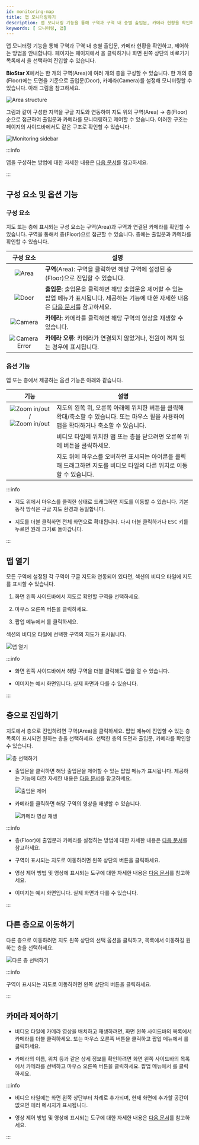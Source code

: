 ```yaml
---
id: monitoring-map
title: 맵 모니터링하기
description: 맵 모니터링 기능을 통해 구역과 구역 내 층별 출입문, 카메라 현황을 확인하고, 제어하는 방법을 안내합니다.
keywords: [ 모니터링, 맵]
---
```


맵 모니터링 기능을 통해 구역과 구역 내 층별 출입문, 카메라 현황을 확인하고, 제어하는 방법을 안내합니다. <Cmd sid='arena.title' /> 페이지는 <Cmd sid='common.header.launcher' /> 페이지에서 <Cmd sid='arena.title' />을 클릭하거나 화면 왼쪽 상단의 바로가기 목록에서 <Cmd sid='arena.title' />을 선택하여 진입할 수 있습니다.

**BioStar X**에서는 한 개의 구역(Area)에 여러 개의 층을 구성할 수 있습니다. 한 개의 층(Floor)에는 도면을 기준으로 출입문(Door), 카메라(Camera)를 설정해 모니터링할 수 있습니다. 아래 그림을 참고하세요.

![Area structure](/img/common/monitoring-map-area-tree.png)

그림과 같이 구성한 지역을 구글 지도와 연동하여 지도 위의 구역(Area) → 층(Floor) 순으로 접근하여 출입문과 카메라를 모니터링하고 제어할 수 있습니다. 이러한 구조는 <Cmd sid='arena.title' /> 페이지의 사이드바에서도 같은 구조로 확인할 수 있습니다. 

![Monitoring sidebar](/img/common/monitoring-map-area-tree-example.png)

:::info

맵을 구성하는 방법에 대한 자세한 내용은 [다음 문서](#)를 참고하세요.

:::

## 구성 요소 및 옵션 기능

### 구성 요소

지도 또는 층에 표시되는 구성 요소는 구역(Area)과 구역과 연결된 카메라를 확인할 수 있습니다. 구역을 통해서 층(Floor)으로 접근할 수 있습니다. 층에는 출입문과 카메라를 확인할 수 있습니다.

<div className='col2--20-80'>

| 구성 요소 | 설명 |
| :--: | -- |
| ![Area](/img/common/monitoring-map-area-icon.svg) | **구역**(Area): 구역을 클릭하면 해당 구역에 설정된 층(Floor)으로 진입할 수 있습니다. |
| ![Door](/img/common/monitoring-map-floor-door-icon.svg) | **출입문**: 출입문을 클릭하면 해당 출입문을 제어할 수 있는 팝업 메뉴가 표시됩니다. 제공하는 기능에 대한 자세한 내용은 [다음 문서](control-door)를 참고하세요. |
| ![Camera](/img/common/monitoring-map-camera-icon.svg) | **카메라**: 카메라를 클릭하면 해당 구역의 영상을 재생할 수 있습니다. |
| ![Camera Error](/img/common/monitoring-map-err-camera-icon.svg) | **카메라 오류**: 카메라가 연결되지 않았거나, 전원이 꺼져 있는 경우에 표시됩니다. |

</div>

### 옵션 기능

맵 또는 층에서 제공하는 옵션 기능은 아래와 같습니다.

<div className='col2--20-80'>

| 기능 | 설명 |
| :--: | -- |
| ![Zoom in/out](/img/common/monitoring-map-zoom-reduce-vertical.svg) / ![Zoom in/out](/img/common/monitoring-map-zoom-reduce-horizon.svg) | 지도의 왼쪽 위, 오른쪽 아래에 위치한 버튼을 클릭해 확대/축소할 수 있습니다. 또는 마우스 휠을 사용하여 맵을 확대하거나 축소할 수 있습니다.|
| <IcClose width='30' height='30'/> | 비디오 타일에 위치한 맵 또는 층을 닫으려면 오른쪽 위에 버튼을 클릭하세요. |
| <IcMove width='30' height='30'/> | 지도 위에 마우스를 오버하면 표시되는 아이콘을 클릭해 드래그하면 지도를 비디오 타일의 다른 위치로 이동할 수 있습니다. |

</div>

:::info

* 지도 위에서 마우스를 클릭한 상태로 드래그하면 지도를 이동할 수 있습니다. 기본 동작 방식은 구글 지도 환경과 동일합니다.

* 지도를 더블 클릭하면 전체 화면으로 확대됩니다. 다시 더블 클릭하거나 <Kbd>ESC</Kbd> 키를 누르면 원래 크기로 돌아갑니다.

:::

## 맵 열기

모든 구역에 설정된 각 구역이 구글 지도와 연동되어 있다면, <Cmd sid='arena.title' /> 섹션의 비디오 타일에 지도를 표시할 수 있습니다.

1. 화면 왼쪽 사이드바에서 지도로 확인할 구역을 선택하세요.

1. 마우스 오른쪽 버튼을 클릭하세요. 

1. 팝업 메뉴에서 <Cmd sid='arena.tree.contextMenu.openMap' />를 클릭하세요.

<Cmd sid='arena.title' /> 섹션의 비디오 타일에 선택한 구역의 지도가 표시됩니다.

<Image src='/img/monitoring-map-open-map.png' alt='맵 열기' />


:::info

* 화면 왼쪽 사이드바에서 해당 구역을 더블 클릭해도 맵을 열 수 있습니다.

* 이미지는 예시 화면입니다. 실제 화면과 다를 수 있습니다.

:::

## 층으로 진입하기

지도에서 층으로 진입하려면 구역(Area)을 클릭하세요. 팝업 메뉴에 진입할 수 있는 층 목록이 표시되면 원하는 층을 선택하세요. 선택한 층의 도면과 출입문, 카메라를 확인할 수 있습니다.

<Image src='/img/monitoring-map-select-floor.png' alt='층 선택하기' />

* 출입문을 클릭하면 해당 출입문을 제어할 수 있는 팝업 메뉴가 표시됩니다. 제공하는 기능에 대한 자세한 내용은 [다음 문서](control-door)를 참고하세요.

  <Image src='/img/monitoring-map-floor-control-door.png' alt='출입문 제어' />

* 카메라를 클릭하면 해당 구역의 영상을 재생할 수 있습니다.

  <Image src='/img/monitoring-map-select-floor-play-video.png' alt='카메라 영상 재생' />

:::info

* 층(Floor)에 출입문과 카메라를 설정하는 방법에 대한 자세한 내용은 [다음 문서](#)를 참고하세요.

* 구역이 표시되는 지도로 이동하려면 왼쪽 상단의 <IcBack/> 버튼을 클릭하세요.

* 영상 제어 방법 및 영상에 표시되는 도구에 대한 자세한 내용은 [다음 문서](monitoring-video#control-video)를 참고하세요.

* 이미지는 예시 화면입니다. 실제 화면과 다를 수 있습니다.

:::


## 다른 층으로 이동하기

다른 층으로 이동하려면 지도 왼쪽 상단의 선택 옵션을 클릭하고, 목록에서 이동하길 원하는 층을 선택하세요.

<Image src='/img/monitoring-map-select-floor-list-box.png' alt='다른 층 선택하기' />

:::info

구역이 표시되는 지도로 이동하려면 왼쪽 상단의 <IcBack/> 버튼을 클릭하세요.

:::


## 카메라 제어하기

* 비디오 타일에 카메라 영상을 배치하고 재생하려면, 화면 왼쪽 사이드바의 <Cmd sid='arena.map.title' /> 목록에서 카메라를 더블 클릭하세요. 또는 마우스 오른쪽 버튼을 클릭하고 팝업 메뉴에서 <Cmd sid='arena.tree.contextMenu.openVideo' />를 클릭하세요.

* 카메라의 이름, 위치 등과 같은 상세 정보를 확인하려면 화면 왼쪽 사이드바의 <Cmd sid='arena.map.title' /> 목록에서 카메라를 선택하고 마우스 오른쪽 버튼을 클릭하세요. 팝업 메뉴에서 <Cmd sid='arena.tree.contextMenu.viewDetail' />를 클릭하세요.

:::info

* 비디오 타일에는 화면 왼쪽 상단부터 차례로 추가되며, 현재 화면에 추가할 공간이 없으면 에러 메시지가 표시됩니다.

* 영상 제어 방법 및 영상에 표시되는 도구에 대한 자세한 내용은 [다음 문서](monitoring-video#control-video)를 참고하세요.

:::